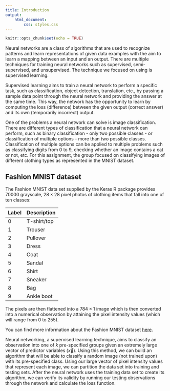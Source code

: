 ```yaml
---
title: Introduction
output: 
    html_document:
        css: styles.css
---
```


```r
knitr::opts_chunk$set(echo = TRUE)
```

Neural networks are a class of algorithms that are used to recognize patterns
and learn representations of given data examples with the aim to learn a mapping
between an input and an output. There are multiple techniques for training
neural networks such as supervised, semi-supervised, and unsupervised. The
technique we focused on using is supervised learning.

Supervised learning aims to train a neural network to perform a specific task,
such as classification, object detection, translation, etc., by passing a sample
data point through the neural network and providing the answer at the same time.
This way, the network has the opportunity to learn by computing the loss
(difference) between the given output (correct answer) and its own (temporarily
  incorrect) output.

One of the problems a neural network can solve is image classification. There
are different types of classification that a neural network can perform, such
as binary classification - only two possible classes - or classification of
multiple options - more than two possible classes. Classification of multiple
options can be applied to multiple problems such as classifying digits from 0 to
9, checking whether an image contains a cat or not, etc. For this assignment,
the group focused on classifying images of different clothing types as
represented in the MNIST dataset.

## Fashion MNIST dataset

The Fashion MNIST data set supplied by the Keras R package provides 70000
grayscale, $28 \times 28$ pixel photos of clothing items that fall into one of
ten classes:

| Label | Description |
|-------|-------------|
| 0     | T-shirt/top |
| 1     | Trouser     |
| 2     | Pullover    |
| 3     | Dress       |
| 4     | Coat        |
| 5     | Sandal      |
| 6     | Shirt       |
| 7     | Sneaker     |
| 8     | Bag         |
| 9     | Ankle boot  |

The pixels are then flattened into a $784 \times 1$ image which is then
converted into a numerical observation by attaining the pixel intensity values
(which will range from 0 to 255).

You can find more information about the Fashion MNIST dataset [here](https://github.com/zalandoresearch/fashion-mnist).


Neural networking, a supervised learning technique, aims to classify an
observation into one of $k$ pre-specified groups given an extremely large vector
of predictor variables ($\vec{x}$). Using this method, we can build an algorithm
that will be able to classify a random image (not trained upon) with its
pre-specified class. Using our large vector of pixel intensity values that
represent each image, we can partition the data set into training and testing
sets. After the neural network uses the training data set to create its
algorithm, we can verify its validity by running our testing observations
through the network and calculate the loss function.